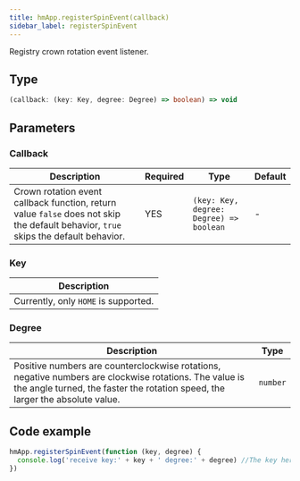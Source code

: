 ```yaml
---
title: hmApp.registerSpinEvent(callback)
sidebar_label: registerSpinEvent
---
```


Registry crown rotation event listener.

## Type

```ts
(callback: (key: Key, degree: Degree) => boolean) => void
```

## Parameters

### Callback

| Description                                                                                                                         |  Required  |                        Type             | Default |
| ----------------------------------------------------------------------------------------------------------------------------------- | ---------- | --------------------------------------- | ------ |
| Crown rotation event callback function, return value `false` does not skip the default behavior, `true` skips the default behavior. |     YES    | `(key: Key, degree: Degree) => boolean` | -      |

### Key

|              Description            |
| ----------------------------------- |
| Currently, only `HOME` is supported.|

### Degree

| Description                                                                                                                                                                             |    Type  |
| --------------------------------------------------------------------------------------------------------------------------------------------------------------------------------------- | -------- |
| Positive numbers are counterclockwise rotations, negative numbers are clockwise rotations. The value is the angle turned, the faster the rotation speed, the larger the absolute value. | `number` |

## Code example

```js
hmApp.registerSpinEvent(function (key, degree) {
  console.log('receive key:' + key + ' degree:' + degree) //The key here can only be HOME at the moment, and can be used without judgment.
})
```
